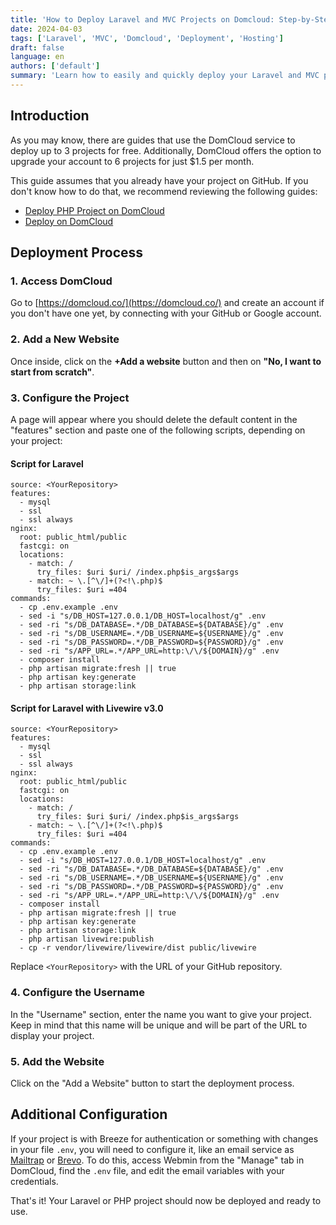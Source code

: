 ```yaml
---
title: 'How to Deploy Laravel and MVC Projects on Domcloud: Step-by-Step Guide'
date: 2024-04-03
tags: ['Laravel', 'MVC', 'Domcloud', 'Deployment', 'Hosting']
draft: false
language: en
authors: ['default']
summary: 'Learn how to easily and quickly deploy your Laravel and MVC projects on the Domcloud hosting platform. This detailed guide walks you through the process step-by-step with screenshots.'
---
```


## Introduction

As you may know, there are guides that use the DomCloud service to deploy up to 3 projects for free. Additionally, DomCloud offers the option to upgrade your account to 6 projects for just $1.5 per month.

This guide assumes that you already have your project on GitHub. If you don't know how to do that, we recommend reviewing the following guides:

- [Deploy PHP Project on DomCloud](https://blogjc.vercel.app/post/php-domcloud)
- [Deploy on DomCloud](https://blogjc.vercel.app/post/domcloud)

## Deployment Process

### 1. Access DomCloud

Go to [https://domcloud.co/](https://domcloud.co/) and create an account if you don't have one yet, by connecting with your GitHub or Google account.

### 2. Add a New Website

Once inside, click on the **+Add a website** button and then on **"No, I want to start from scratch"**.

### 3. Configure the Project

A page will appear where you should delete the default content in the "features" section and paste one of the following scripts, depending on your project:

#### Script for Laravel

```
source: <YourRepository>
features:
  - mysql
  - ssl
  - ssl always
nginx:
  root: public_html/public
  fastcgi: on
  locations:
    - match: /
      try_files: $uri $uri/ /index.php$is_args$args
    - match: ~ \.[^\/]+(?<!\.php)$
      try_files: $uri =404
commands:
  - cp .env.example .env
  - sed -i "s/DB_HOST=127.0.0.1/DB_HOST=localhost/g" .env
  - sed -ri "s/DB_DATABASE=.*/DB_DATABASE=${DATABASE}/g" .env
  - sed -ri "s/DB_USERNAME=.*/DB_USERNAME=${USERNAME}/g" .env
  - sed -ri "s/DB_PASSWORD=.*/DB_PASSWORD=${PASSWORD}/g" .env
  - sed -ri "s/APP_URL=.*/APP_URL=http:\/\/${DOMAIN}/g" .env
  - composer install
  - php artisan migrate:fresh || true
  - php artisan key:generate
  - php artisan storage:link
```

#### Script for Laravel with Livewire v3.0

```
source: <YourRepository>
features:
  - mysql
  - ssl
  - ssl always
nginx:
  root: public_html/public
  fastcgi: on
  locations:
    - match: /
      try_files: $uri $uri/ /index.php$is_args$args
    - match: ~ \.[^\/]+(?<!\.php)$
      try_files: $uri =404
commands:
  - cp .env.example .env
  - sed -i "s/DB_HOST=127.0.0.1/DB_HOST=localhost/g" .env
  - sed -ri "s/DB_DATABASE=.*/DB_DATABASE=${DATABASE}/g" .env
  - sed -ri "s/DB_USERNAME=.*/DB_USERNAME=${USERNAME}/g" .env
  - sed -ri "s/DB_PASSWORD=.*/DB_PASSWORD=${PASSWORD}/g" .env
  - sed -ri "s/APP_URL=.*/APP_URL=http:\/\/${DOMAIN}/g" .env
  - composer install
  - php artisan migrate:fresh || true
  - php artisan key:generate
  - php artisan storage:link
  - php artisan livewire:publish
  - cp -r vendor/livewire/livewire/dist public/livewire
```

Replace `<YourRepository>` with the URL of your GitHub repository.

### 4. Configure the Username

In the "Username" section, enter the name you want to give your project. Keep in mind that this name will be unique and will be part of the URL to display your project.

### 5. Add the Website

Click on the "Add a Website" button to start the deployment process.

## Additional Configuration

If your project is with Breeze for authentication or something with changes in your file `.env`, you will need to configure it, like an email service as [Mailtrap](https://mailtrap.io/) or [Brevo](https://www.brevo.com/). To do this, access Webmin from the "Manage" tab in DomCloud, find the `.env` file, and edit the email variables with your credentials.

That's it! Your Laravel or PHP project should now be deployed and ready to use.
